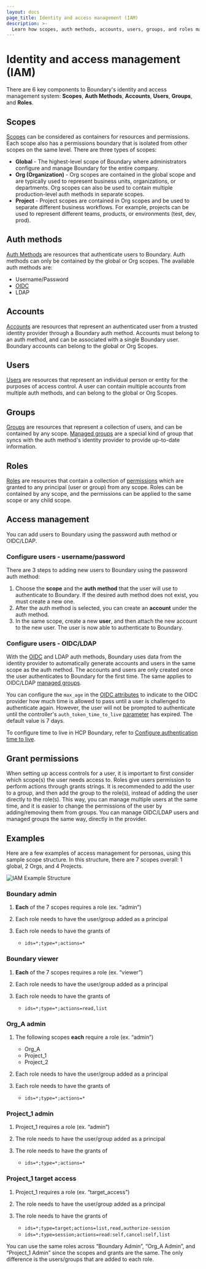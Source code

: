 ```yaml
---
layout: docs
page_title: Identity and access management (IAM)
description: >-
  Learn how scopes, auth methods, accounts, users, groups, and roles make up the identity and access management (IAM) system. View examples of grant strings.
---
```


# Identity and access management (IAM)

There are 6 key components to Boundary's identity and access management system: **Scopes**, **Auth Methods**, **Accounts**, **Users**, **Groups**, and **Roles**.

## Scopes
[Scopes](/boundary/docs/domain-model/scopes) can be considered as containers for resources and permissions. Each scope also has a permissions boundary that is isolated from other scopes on the same level. There are three types of scopes:
- **Global** - The highest-level scope of Boundary where administrators configure and manage Boundary for the entire company.
- **Org (Organization)** - Org scopes are contained in the global scope and are typically used to represent business units, organizations, or departments.
Org scopes can also be used to contain multiple production-level auth methods in separate scopes.
- **Project** - Project scopes are contained in Org scopes and be used to separate different business workflows. For example, projects can be used to represent different teams, products, or environments (test, dev, prod).

## Auth methods
[Auth Methods](/boundary/docs/domain-model/auth-methods) are resources that authenticate users to
Boundary. Auth methods can only be contained by the global or Org scopes. The available auth methods are:
- Username/Password
- [OIDC](/boundary/tutorials/identity-management/oidc-auth)
- LDAP

## Accounts
[Accounts](/boundary/docs/domain-model/accounts) are resources that represent an authenticated user from a trusted identity provider through a Boundary auth method. Accounts must belong to an auth method, and can be associated with a single Boundary user. Boundary accounts can belong to the global or Org Scopes.

## Users
[Users](/boundary/docs/domain-model/users) are resources that represent an individual person or entity for the purposes of
access control. A user can contain multiple accounts from multiple auth methods, and can belong to the global or Org Scopes.

## Groups
[Groups](/boundary/docs/domain-model/groups) are resources that represent a collection of users, and can be contained by any
scope. [Managed groups](/boundary/docs/domain-model/managed-groups) are a special kind of group that syncs with the auth
method's identity provider to provide up-to-date information.

## Roles
[Roles](/boundary/docs/domain-model/roles) are resources that contain a collection of
[permissions](/boundary/docs/rbac/permissions/assignable-permissions) which are granted to any principal (user or group) from any scope. Roles
can be contained by any scope, and the permissions can be applied to the same scope or any child scope.

## Access management

You can add users to Boundary using the password auth method or OIDC/LDAP.

### Configure users - username/password
There are 3 steps to adding new users to Boundary using the password auth method:
1. Choose the **scope** and the **auth method** that the user will use to authenticate to Boundary. If the desired auth method does not exist, you must create a new one.
2. After the auth method is selected, you can create an **account** under the auth method.
3. In the same scope, create a new **user**, and then attach the new account to the new user. The user is now able to authenticate to Boundary.

### Configure users - OIDC/LDAP
With the [OIDC](/boundary/tutorials/identity-management/oidc-auth) and LDAP auth methods, Boundary uses data from the identity provider to automatically generate accounts and users in the same scope
as the auth method. The accounts and users are only created once the user authenticates to Boundary for the first time.
The same applies to OIDC/LDAP [managed groups](/boundary/tutorials/identity-management/oidc-idp-groups).

You can configure the `max_age` in the [OIDC attributes](/boundary/docs/domain-model/auth-methods#oidc-auth-method-attributes) to indicate to the OIDC provider how much time is allowed to pass until a user is challenged to authenticate again.
However, the user will not be prompted to authenticate until the controller's `auth_token_time_to_live` [parameter](/boundary/docs/configuration/controller#auth_token_time_to_live) has expired.
The default value is 7 days.

To configure time to live in HCP Boundary, refer to [Configure authentication time to live](/hcp/docs/boundary/configure-ttl).

## Grant permissions
When setting up access controls for a user, it is important to first consider which scope(s) the user needs access to. Roles give users permission to perform actions through grants strings.
It is recommended to add the user to a group, and then add the group to the role(s), instead of adding the user directly to the role(s). This way, you can manage multiple users at the same time, and it is easier to
change the permissions of the user by adding/removing them from groups. You can manage OIDC/LDAP users and managed groups the same way, directly in the provider.

## Examples
Here are a few examples of access management for personas, using this sample scope structure. In this structure, there are 7 scopes overall: 1 global, 2 Orgs, and 4
Projects.

![IAM Example Structure](/img/iam-example-structure.png)

### Boundary admin
1. **Each** of the 7 scopes requires a role (ex. “admin”)
2. Each role needs to have the user/group added as a principal
3. Each role needs to have the grants of

   - `ids=*;type=*;actions=*`

### Boundary viewer
1. **Each** of the 7 scopes requires a role (ex. “viewer”)
2. Each role needs to have the user/group added as a principal
3. Each role needs to have the grants of

   - `ids=*;type=*;actions=read,list`

### Org_A admin
1. The following scopes **each** require a role (ex. “admin”)
   - Org_A
   - Project_1
   - Project_2
2. Each role needs to have the user/group added as a principal
3. Each role needs to have the grants of

   - `ids=*;type=*;actions=*`

### Project_1 admin
1. Project_1 requires a role (ex. “admin”)
2. The role needs to have the user/group added as a principal
3. The role needs to have the grants of

   - `ids=*;type=*;actions=*`

### Project_1 target access
1. Project_1 requires a role (ex. “target_access”)
2. The role needs to have the user/group added as a principal
3. The role needs to have the grants of

   - `ids=*;type=target;actions=list,read,authorize-session`
   - `ids=*;type=session;actions=read:self,cancel:self,list`

You can use the same roles across “Boundary Admin”, “Org_A Admin”, and “Project_1 Admin” since the scopes and grants are the same. The only difference is
the users/groups that are added to each role.
